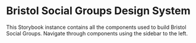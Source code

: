 
<Meta title="Introduction" />

# Bristol Social Groups Design System

This Storybook instance contains all the components used to build Bristol Social Groups. Navigate through components using the sidebar to the left.
